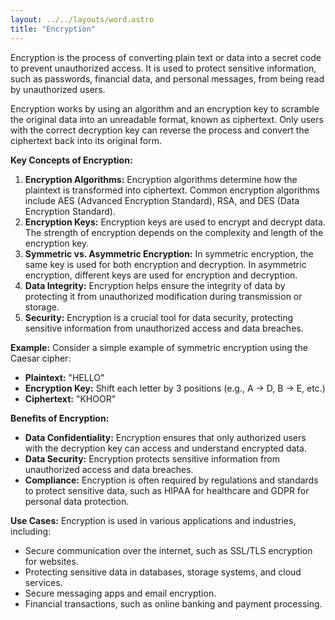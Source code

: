 ```yaml
---
layout: ../../layouts/word.astro
title: "Encryption"
---
```

Encryption is the process of converting plain text or data into a secret code to prevent unauthorized access. It is used to protect sensitive information, such as passwords, financial data, and personal messages, from being read by unauthorized users.

Encryption works by using an algorithm and an encryption key to scramble the original data into an unreadable format, known as ciphertext. Only users with the correct decryption key can reverse the process and convert the ciphertext back into its original form.

**Key Concepts of Encryption:**
1. **Encryption Algorithms:** Encryption algorithms determine how the plaintext is transformed into ciphertext. Common encryption algorithms include AES (Advanced Encryption Standard), RSA, and DES (Data Encryption Standard).
2. **Encryption Keys:** Encryption keys are used to encrypt and decrypt data. The strength of encryption depends on the complexity and length of the encryption key.
3. **Symmetric vs. Asymmetric Encryption:** In symmetric encryption, the same key is used for both encryption and decryption. In asymmetric encryption, different keys are used for encryption and decryption.
4. **Data Integrity:** Encryption helps ensure the integrity of data by protecting it from unauthorized modification during transmission or storage.
5. **Security:** Encryption is a crucial tool for data security, protecting sensitive information from unauthorized access and data breaches.

**Example:**
Consider a simple example of symmetric encryption using the Caesar cipher:
- **Plaintext:** "HELLO"
- **Encryption Key:** Shift each letter by 3 positions (e.g., A -> D, B -> E, etc.)
- **Ciphertext:** "KHOOR"

**Benefits of Encryption:**
- **Data Confidentiality:** Encryption ensures that only authorized users with the decryption key can access and understand encrypted data.
- **Data Security:** Encryption protects sensitive information from unauthorized access and data breaches.
- **Compliance:** Encryption is often required by regulations and standards to protect sensitive data, such as HIPAA for healthcare and GDPR for personal data protection.

**Use Cases:**
Encryption is used in various applications and industries, including:
- Secure communication over the internet, such as SSL/TLS encryption for websites.
- Protecting sensitive data in databases, storage systems, and cloud services.
- Secure messaging apps and email encryption.
- Financial transactions, such as online banking and payment processing.